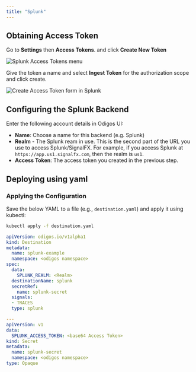 ```yaml
---
title: "Splunk"
---
```


## Obtaining Access Token

Go to **Settings** then **Access Tokens**. and click **Create New Token**

<Frame>
    <img src="/backends/images/splunk1.png" alt="Splunk Access Tokens menu" />
</Frame>

Give the token a name and select **Ingest Token** for the authorization scope and click create.

<Frame>
    <img src="/backends/images/splunk2.png" alt="Create Access Token form in Splunk" />
</Frame>

## Configuring the Splunk Backend

Enter the following account details in Odigos UI:

- **Name**: Choose a name for this backend (e.g. Splunk)
- **Realm** - The Splunk ream in use. This is the second part of the URL you use to access Splunk/SignalFX.
  For example, if you access Splunk at `https://app.us1.signalfx.com`, then the realm is `us1`.
- **Access Token**: The access token you created in the previous step.


## Deploying using yaml

### Applying the Configuration
Save the below YAML to a file (e.g., `destination.yaml`) and apply it using kubectl:

```bash
kubectl apply -f destination.yaml
```


```yaml
apiVersion: odigos.io/v1alpha1
kind: Destination
metadata:
  name: splunk-example
  namespace: <odigos namespace>
spec:
  data:
    SPLUNK_REALM: <Realm>
  destinationName: splunk
  secretRef:
    name: splunk-secret
  signals:
  - TRACES
  type: splunk

---
apiVersion: v1
data:
  SPLUNK_ACCESS_TOKEN: <base64 Access Token>
kind: Secret
metadata:
  name: splunk-secret
  namespace: <odigos namespace>
type: Opaque
```